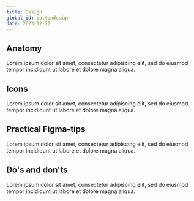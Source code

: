 ```yaml
---
title: Design
global_id: buttondesign
date: 2023-12-22
---
```


## Anatomy
Lorem ipsum dolor sit amet, consectetur adipiscing elit, sed do eiusmod tempor incididunt ut labore et dolore magna aliqua. 

## Icons
Lorem ipsum dolor sit amet, consectetur adipiscing elit, sed do eiusmod tempor incididunt ut labore et dolore magna aliqua. 

## Practical Figma-tips
Lorem ipsum dolor sit amet, consectetur adipiscing elit, sed do eiusmod tempor incididunt ut labore et dolore magna aliqua. 

## Do's and don'ts
Lorem ipsum dolor sit amet, consectetur adipiscing elit, sed do eiusmod tempor incididunt ut labore et dolore magna aliqua. 